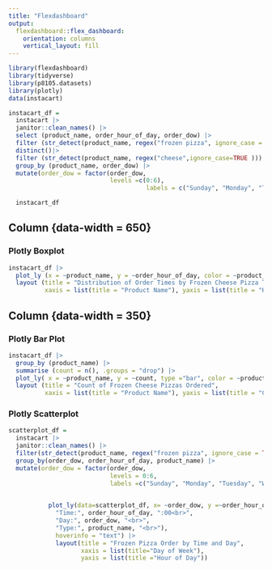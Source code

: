 ```yaml
---
title: "Flexdashboard"
output: 
  flexdashboard::flex_dashboard:
    orientation: columns
    vertical_layout: fill
---
```


```r
library(flexdashboard)
library(tidyverse)
library(p8105.datasets)
library(plotly)
data(instacart)

instacart_df =
  instacart |>
  janitor::clean_names() |>
  select (product_name, order_hour_of_day, order_dow) |>
  filter (str_detect(product_name, regex("frozen pizza", ignore_case = TRUE))) |>
  distinct()|>
  filter (str_detect(product_name, regex("cheese",ignore_case=TRUE ))) |>
  group_by (product_name, order_dow) |>
  mutate(order_dow = factor(order_dow,
                            levels =c(0:6),
                                      labels = c("Sunday", "Monday", "Tuesday", "Wednesday", "Thursday","Friday", "Saturday")))

  instacart_df
```

Column {data-width = 650}
-----------------------------------------------------------------------
### Plotly Boxplot 
```r
instacart_df |>
  plot_ly (x = ~product_name, y = ~order_hour_of_day, color = ~product_name, type = "box", colors = "viridis") |>
  layout (title = "Distribution of Order Times by Frozen Cheese Pizza Type",
          xaxis = list(title = "Product Name"), yaxis = list(title = "Hour of Day"))
```

Column {data-width = 350}
-----------------------------------------------------------------------

### Plotly Bar Plot
```r
instacart_df |>
  group_by (product_name) |>
  summarise (count = n(), .groups = "drop") |> 
  plot_ly( x = ~product_name, y = ~count, type ="bar", color = ~product_name, colors = "viridis") |>
  layout (title = "Count of Frozen Cheese Pizzas Ordered", 
          xaxis = list(title = "Product Name"), yaxis = list(title = "Count"))
```

### Plotly Scatterplot

```r
scatterplot_df =
  instacart |>
  janitor::clean_names() |>
  filter(str_detect(product_name, regex("frozen pizza", ignore_case = TRUE))) |>
  group_by(order_dow, order_hour_of_day, product_name) |>
  mutate(order_dow = factor(order_dow, 
                            levels = 0:6, 
                            labels =c("Sunday", "Monday", "Tuesday", "Wednesday", "Thursday", "Friday", "Saturday"))) 
  

           plot_ly(data=scatterplot_df, x= ~order_dow, y =~order_hour_of_day, color=~product_name, type ="scatter", mode ="markers", text = ~paste (
             "Time:", order_hour_of_day, ":00<br>",
             "Day:", order_dow, "<br>",
             "Type:", product_name, "<br>"),
             hoverinfo = "text") |>
             layout(title = "Frozen Pizza Order by Time and Day",
                    xaxis = list(title="Day of Week"),
                    yaxis = list(title ="Hour of Day"))
```



